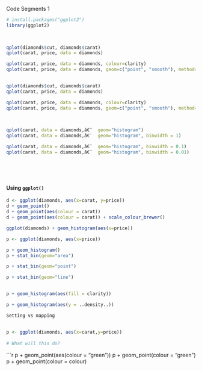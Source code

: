 Code Segments 1

```r
# install.packages("ggplot2")
library(ggplot2)
 
 
``` 
```r

 
qplot(diamonds$cut, diamonds$carat)
qplot(carat, price, data = diamonds)
``` 
```r
qplot(carat, price, data = diamonds, colour=clarity)
qplot(carat, price, data = diamonds, geom=c("point", "smooth"), method=lm)
 
``` 
```r
 
qplot(diamonds$cut, diamonds$carat)
qplot(carat, price, data = diamonds)
``` 
```r
qplot(carat, price, data = diamonds, colour=clarity)
qplot(carat, price, data = diamonds, geom=c("point", "smooth"), method=lm)
 
 
 ``` 
```r
qplot(carat, data = diamonds,â€¨  geom="histogram")
qplot(carat, data = diamonds,â€¨  geom="histogram", binwidth = 1)
``` 
```r
qplot(carat, data = diamonds,â€¨  geom="histogram", binwidth = 0.1)
qplot(carat, data = diamonds,â€¨  geom="histogram", binwidth = 0.01)
 
 

 
``` 
#### Using `ggplot()`
```r
d <- ggplot(diamonds, aes(x=carat, y=price))
d + geom_point()
d + geom_point(aes(colour = carat))
d + geom_point(aes(colour = carat)) + scale_colour_brewer()
``` 
```r
 
ggplot(diamonds) + geom_histogram(aes(x=price)) 
 ``` 
```r
 
p <- ggplot(diamonds, aes(x=price))
``` 
```r
p + geom_histogram()
p + stat_bin(geom="area")
``` 
```r
p + stat_bin(geom="point")
``` 
```r
p + stat_bin(geom="line")
 
``` 
```r
p + geom_histogram(aes(fill = clarity))
``` 
```r
p + geom_histogram(aes(y = ..density..))
``` 
```r
 
 
Setting vs mapping
 
 
p <- ggplot(diamonds, aes(x=carat,y=price))
 
# What will this do?
``` 
```r
p + geom_point(aes(colour = "green"))
p + geom_point(colour = "green")
p + geom_point(colour = colour)
 
